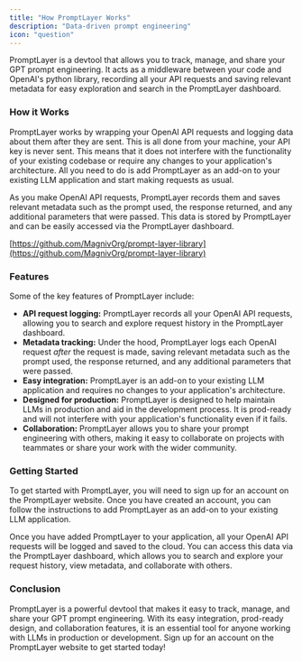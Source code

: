 ```yaml
---
title: "How PromptLayer Works"
description: "Data-driven prompt engineering"
icon: "question"
---
```


PromptLayer is a devtool that allows you to track, manage, and share your GPT prompt engineering. It acts as a middleware between your code and OpenAI's python library, recording all your API requests and saving relevant metadata for easy exploration and search in the PromptLayer dashboard.

### **How it Works**

PromptLayer works by wrapping your OpenAI API requests and logging data about them after they are sent. This is all done from your machine, your API key is never sent. This means that it does not interfere with the functionality of your existing codebase or require any changes to your application's architecture. All you need to do is add PromptLayer as an add-on to your existing LLM application and start making requests as usual.

As you make OpenAI API requests, PromptLayer records them and saves relevant metadata such as the prompt used, the response returned, and any additional parameters that were passed. This data is stored by PromptLayer and can be easily accessed via the PromptLayer dashboard.

[https://github.com/MagnivOrg/prompt-layer-library](https://github.com/MagnivOrg/prompt-layer-library)

### **Features**

Some of the key features of PromptLayer include:

- **API request logging:** PromptLayer records all your OpenAI API requests, allowing you to search and explore request history in the PromptLayer dashboard.
- **Metadata tracking:** Under the hood, PromptLayer logs each OpenAI request *after* the request is made, saving relevant metadata such as the prompt used, the response returned, and any additional parameters that were passed.
- **Easy integration:** PromptLayer is an add-on to your existing LLM application and requires no changes to your application's architecture.
- **Designed for production:** PromptLayer is designed to help maintain LLMs in production and aid in the development process. It is prod-ready and will not interfere with your application's functionality even if it fails.
- **Collaboration:** PromptLayer allows you to share your prompt engineering with others, making it easy to collaborate on projects with teammates or share your work with the wider community.

### **Getting Started**

To get started with PromptLayer, you will need to sign up for an account on the PromptLayer website. Once you have created an account, you can follow the instructions to add PromptLayer as an add-on to your existing LLM application.

Once you have added PromptLayer to your application, all your OpenAI API requests will be logged and saved to the cloud. You can access this data via the PromptLayer dashboard, which allows you to search and explore your request history, view metadata, and collaborate with others.

### **Conclusion**

PromptLayer is a powerful devtool that makes it easy to track, manage, and share your GPT prompt engineering. With its easy integration, prod-ready design, and collaboration features, it is an essential tool for anyone working with LLMs in production or development. Sign up for an account on the PromptLayer website to get started today!